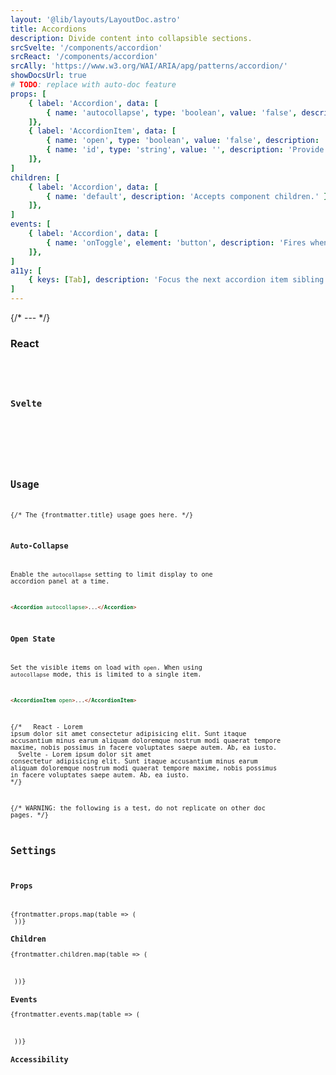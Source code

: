 ```yaml
---
layout: '@lib/layouts/LayoutDoc.astro'
title: Accordions
description: Divide content into collapsible sections.
srcSvelte: '/components/accordion'
srcReact: '/components/accordion'
srcAlly: 'https://www.w3.org/WAI/ARIA/apg/patterns/accordion/'
showDocsUrl: true
# TODO: replace with auto-doc feature
props: [
    { label: 'Accordion', data: [
        { name: 'autocollapse', type: 'boolean', value: 'false', description: 'Set the auto-collapse mode.' }
    ]},
    { label: 'AccordionItem', data: [
        { name: 'open', type: 'boolean', value: 'false', description: 'Set open by default on load.' },
        { name: 'id', type: 'string', value: '', description: 'Provide a unique input id. Auto-generated by default' },
    ]},
]
children: [
    { label: 'Accordion', data: [
        { name: 'default', description: 'Accepts component children.' },
    ]},
]
events: [
    { label: 'Accordion', data: [
        { name: 'onToggle', element: 'button', description: 'Fires when an accordion item is toggled.' }
    ]},
]
a11y: [
    { keys: [Tab], description: 'Focus the next accordion item sibling.' }
]
---
```






{/* --- */}

### React

<Preview client:load>
    <Fragment slot="preview"><ExReact client:load /></Fragment>
    <Fragment slot="code"><Code code={CodeReact} lang="ts" /></Fragment>
</Preview>

### Svelte

<Preview client:load>
    <Fragment slot="preview"><ExSvelte client:load /></Fragment>
    <Fragment slot="code"><Code code={CodeSvelte} lang="ts" /></Fragment>
</Preview>

## Usage

{/* The {frontmatter.title} usage goes here. */}

### Auto-Collapse

Enable the `autocollapse` setting to limit display to one accordion panel at a time.


```html
<Accordion autocollapse>...</Accordion>
```

### Open State

Set the visible items on load with `open`. When using `autocollapse` mode, this is limited to a single item.

```html
<AccordionItem open>...</AccordionItem>
```

{/* <Framework client:load>
    <Fragment slot="react">
        React - Lorem ipsum dolor sit amet consectetur adipisicing elit. Sunt itaque accusantium minus earum aliquam doloremque nostrum modi quaerat tempore maxime, nobis possimus in facere voluptates saepe autem. Ab, ea iusto.
    </Fragment>
    <Fragment slot="svelte">
        Svelte - Lorem ipsum dolor sit amet consectetur adipisicing elit. Sunt itaque accusantium minus earum aliquam doloremque nostrum modi quaerat tempore maxime, nobis possimus in facere voluptates saepe autem. Ab, ea iusto.
    </Fragment>
</Framework> */}

{/* WARNING: the following is a test, do not replicate on other doc pages. */}

## Settings

### Props

{frontmatter.props.map(table => (
    <Table label={table.label} data={table.data} tonal />
))}

### Children

{frontmatter.children.map(table => (
    <Table label={table.label} data={table.data} tonal />
))}

### Events

{frontmatter.events.map(table => (
    <Table label={table.label} data={table.data} tonal />
))}

### Accessibility

<Table data={frontmatter.a11y} kbd />